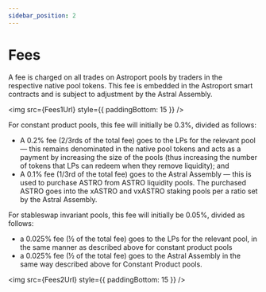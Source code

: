 ```yaml
---
sidebar_position: 2
---
```




# Fees

A fee is charged on all trades on Astroport pools by traders in the respective native pool tokens. This fee is embedded in the Astroport smart contracts and is subject to adjustment by the Astral Assembly.

<img src={Fees1Url} style={{ paddingBottom: 15 }} />

For constant product pools, this fee will initially be 0.3%, divided as follows:

- A 0.2% fee (2/3rds of the total fee) goes to the LPs for the relevant pool — this remains denominated in the native pool tokens and acts as a payment by increasing the size of the pools (thus increasing the number of tokens that LPs can redeem when they remove liquidity); and
- A 0.1% fee (1/3rd of the total fee) goes to the Astral Assembly — this is used to purchase ASTRO from ASTRO liquidity pools. The purchased ASTRO goes into the xASTRO and vxASTRO staking pools per a ratio set by the Astral Assembly.

For stableswap invariant pools, this fee will initially be 0.05%, divided as follows:

- a 0.025% fee (½ of the total fee) goes to the LPs for the relevant pool, in the same manner as described above for constant product pools
- a 0.025% fee (½ of the total fee) goes to the Astral Assembly in the same way described above for Constant Product pools.

<img src={Fees2Url} style={{ paddingBottom: 15 }} />